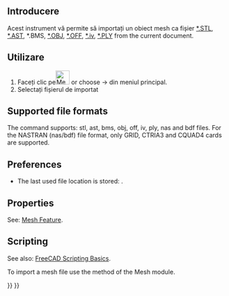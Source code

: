 <languages/>

{{Docnav
|
|[[Mesh_Export|Export]]
|[[Mesh_Workbench|Mesh]]
|IconL=
|IconR=Mesh_Export.svg
|IconC=Workbench_Mesh.svg
}}

<div class="mw-translate-fuzzy">
{{GuiCommand|Name=Mesh ImportMesh‏‎|MenuLocation=Meshes → Import Mesh|Workbenches=[[Mesh Workbench|Mesh]]|SeeAlso=[[Std_Import|Std Import]]}}
</div>

<span id="Description"></span>
<div class="mw-translate-fuzzy">
==Introducere==
</div>

<div class="mw-translate-fuzzy">
Acest instrument vă permite să importați un obiect mesh ca fișier [https://en.wikipedia.org/wiki/STL_(file_format) *.STL], [https://en.wikipedia.org/wiki/STL_(file_format)#ASCII_STL *.AST],  *.BMS, [https://en.wikipedia.org/wiki/Wavefront_.obj_file *.OBJ], [http://en.wikipedia.org/wiki/OFF *.OFF], [http://web.mit.edu/ivlib/www/iv/files.html *.iv], [https://en.wikipedia.org/wiki/PLY_(file_format) *.PLY] from the current document.
</div>

<span id="Usage"></span>
<div class="mw-translate-fuzzy">
==Utilizare==
</div>

<div class="mw-translate-fuzzy">
# Faceți clic pe[[Image:Mesh_ImportMesh.png|32px]] or choose {{KEY|Mesh}}  →  {{KEY|[[Image:Mesh ImportMesh.png|24px]]  Import Mesh...}} din meniul principal.
# Selectați fișierul de importat
</div>

==Supported file formats==

The command supports: stl, ast, bms, obj, off, iv, ply, nas and bdf files. For the NASTRAN (nas/bdf) file format, only GRID, CTRIA3 and CQUAD4 cards are supported.

==Preferences==

* The last used file location is stored: {{MenuCommand|Tools → Edit parameters... → BaseApp → Preferences → General → FileOpenSavePath}}.

==Properties==

See: [[Mesh_Feature|Mesh Feature]].

==Scripting==

See also: [[FreeCAD_Scripting_Basics|FreeCAD Scripting Basics]].

To import a mesh file use the {{incode|insert}} method of the Mesh module.

{{Code|code=
import Mesh
Mesh.insert('D:/testfiles/cylinder.stl')
}}


{{Docnav
|
|[[Mesh_Export|Export]]
|[[Mesh_Workbench|Mesh]]
|IconL=
|IconR=Mesh_Export.svg
|IconC=Workbench_Mesh.svg
}}

{{Mesh Tools navi{{#translation:}}}}
{{Userdocnavi{{#translation:}}}}
{{clear}}